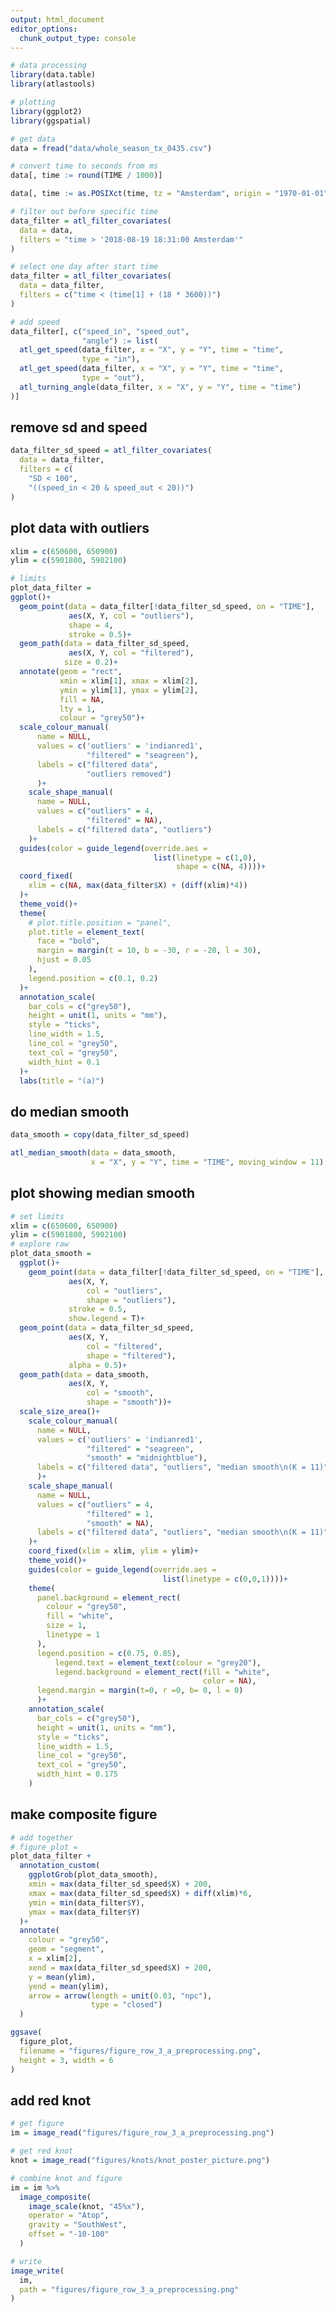 ```yaml
---
output: html_document
editor_options: 
  chunk_output_type: console
---
```


```r
# data processing
library(data.table)
library(atlastools)

# plotting
library(ggplot2)
library(ggspatial)
```

```r
# get data
data = fread("data/whole_season_tx_0435.csv")

# convert time to seconds from ms
data[, time := round(TIME / 1000)]

data[, time := as.POSIXct(time, tz = "Amsterdam", origin = "1970-01-01")]
```

```r
# filter out before specific time
data_filter = atl_filter_covariates(
  data = data,
  filters = "time > '2018-08-19 18:31:00 Amsterdam'"
)

# select one day after start time
data_filter = atl_filter_covariates(
  data = data_filter,
  filters = c("time < (time[1] + (18 * 3600))")
)
```

```r
# add speed
data_filter[, c("speed_in", "speed_out",
                "angle") := list(
  atl_get_speed(data_filter, x = "X", y = "Y", time = "time",
                type = "in"),
  atl_get_speed(data_filter, x = "X", y = "Y", time = "time",
                type = "out"),
  atl_turning_angle(data_filter, x = "X", y = "Y", time = "time")
)]
```

## remove sd and speed

```r
data_filter_sd_speed = atl_filter_covariates(
  data = data_filter,
  filters = c(
    "SD < 100",
    "((speed_in < 20 & speed_out < 20))")
)
```

## plot data with outliers

```r
xlim = c(650600, 650900)
ylim = c(5901800, 5902100)

# limits
plot_data_filter =
ggplot()+
  geom_point(data = data_filter[!data_filter_sd_speed, on = "TIME"],
             aes(X, Y, col = "outliers"),
             shape = 4,
             stroke = 0.5)+
  geom_path(data = data_filter_sd_speed,
             aes(X, Y, col = "filtered"),
            size = 0.2)+
  annotate(geom = "rect",
           xmin = xlim[1], xmax = xlim[2],
           ymin = ylim[1], ymax = ylim[2],
           fill = NA,
           lty = 1,
           colour = "grey50")+
  scale_colour_manual(
      name = NULL, 
      values = c('outliers' = 'indianred1',
                 "filtered" = "seagreen"), 
      labels = c("filtered data", 
                 "outliers removed")
      )+
    scale_shape_manual(
      name = NULL,
      values = c("outliers" = 4,
                 "filtered" = NA),
      labels = c("filtered data", "outliers")
    )+
  guides(color = guide_legend(override.aes = 
                                list(linetype = c(1,0),
                                     shape = c(NA, 4))))+
  coord_fixed(
    xlim = c(NA, max(data_filter$X) + (diff(xlim)*4))
  )+
  theme_void()+
  theme(
    # plot.title.position = "panel",
    plot.title = element_text(
      face = "bold",
      margin = margin(t = 10, b = -30, r = -20, l = 30),
      hjust = 0.05
    ),
    legend.position = c(0.1, 0.2)
  )+
  annotation_scale(
    bar_cols = c("grey50"),
    height = unit(1, units = "mm"),
    style = "ticks",
    line_width = 1.5,
    line_col = "grey50",
    text_col = "grey50",
    width_hint = 0.1
  )+
  labs(title = "(a)")
```

## do median smooth

```r
data_smooth = copy(data_filter_sd_speed)

atl_median_smooth(data = data_smooth,
                  x = "X", y = "Y", time = "TIME", moving_window = 11)
```

## plot showing median smooth

```r
# set limits
xlim = c(650600, 650900)
ylim = c(5901800, 5902100)
# explore raw
plot_data_smooth =
  ggplot()+
    geom_point(data = data_filter[!data_filter_sd_speed, on = "TIME"],
             aes(X, Y, 
                 col = "outliers",
                 shape = "outliers"),
             stroke = 0.5,
             show.legend = T)+
  geom_point(data = data_filter_sd_speed,
             aes(X, Y,
                 col = "filtered",
                 shape = "filtered"),
             alpha = 0.5)+
  geom_path(data = data_smooth,
             aes(X, Y, 
                 col = "smooth",
                 shape = "smooth"))+
  scale_size_area()+
    scale_colour_manual(
      name = NULL, 
      values = c('outliers' = 'indianred1',
                 "filtered" = "seagreen",
                 "smooth" = "midnightblue"), 
      labels = c("filtered data", "outliers", "median smooth\n(K = 11)")
      )+
    scale_shape_manual(
      name = NULL,
      values = c("outliers" = 4,
                 "filtered" = 1,
                 "smooth" = NA),
      labels = c("filtered data", "outliers", "median smooth\n(K = 11)")
    )+
    coord_fixed(xlim = xlim, ylim = ylim)+
    theme_void()+
    guides(color = guide_legend(override.aes = 
                                  list(linetype = c(0,0,1))))+
    theme(
      panel.background = element_rect(
        colour = "grey50",
        fill = "white",
        size = 1,
        linetype = 1
      ),
      legend.position = c(0.75, 0.85),
          legend.text = element_text(colour = "grey20"),
          legend.background = element_rect(fill = "white",
                                           color = NA),
      legend.margin = margin(t=0, r =0, b= 0, l = 0)
      )+
    annotation_scale(
      bar_cols = c("grey50"),
      height = unit(1, units = "mm"),
      style = "ticks",
      line_width = 1.5,
      line_col = "grey50",
      text_col = "grey50",
      width_hint = 0.175
    )
```


## make composite figure

```r
# add together
# figure_plot =
plot_data_filter +
  annotation_custom(
    ggplotGrob(plot_data_smooth),
    xmin = max(data_filter_sd_speed$X) + 200,
    xmax = max(data_filter_sd_speed$X) + diff(xlim)*6,
    ymin = min(data_filter$Y),
    ymax = max(data_filter$Y)
  )+
  annotate(
    colour = "grey50",
    geom = "segment",
    x = xlim[2],
    xend = max(data_filter_sd_speed$X) + 200,
    y = mean(ylim),
    yend = mean(ylim),
    arrow = arrow(length = unit(0.03, "npc"),
                  type = "closed")
  )
```

```r
ggsave(
  figure_plot,
  filename = "figures/figure_row_3_a_preprocessing.png",
  height = 3, width = 6
)
```

## add red knot

```r
# get figure
im = image_read("figures/figure_row_3_a_preprocessing.png")

# get red knot
knot = image_read("figures/knots/knot_poster_picture.png")

# combine knot and figure
im = im %>% 
  image_composite(
    image_scale(knot, "45%x"),
    operator = "Atop",
    gravity = "SouthWest",
    offset = "-10-100"
  )

# write
image_write(
  im,
  path = "figures/figure_row_3_a_preprocessing.png"
)
```

